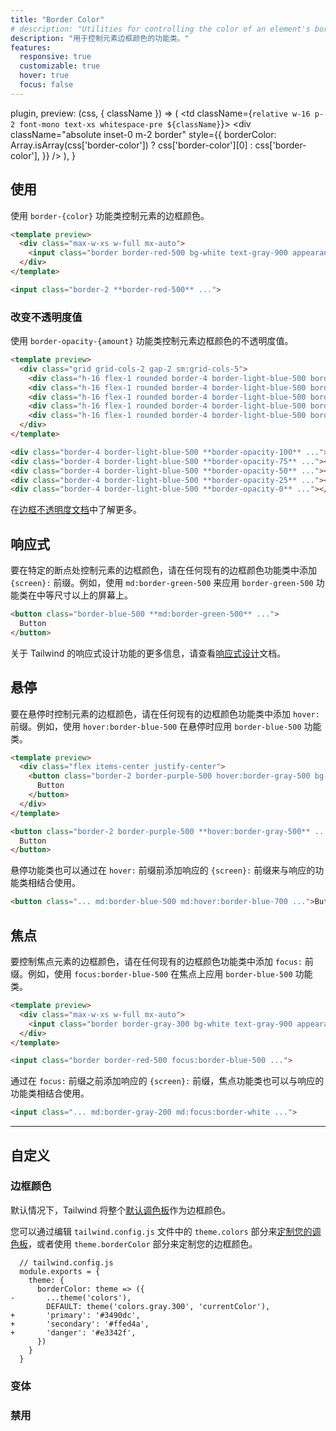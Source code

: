 ```yaml
---
title: "Border Color"
# description: "Utilities for controlling the color of an element's borders."
description: "用于控制元素边框颜色的功能类。"
features:
  responsive: true
  customizable: true
  hover: true
  focus: false
---
```



  plugin,
  preview: (css, { className }) => (
    <td className={`relative w-16 p-2 font-mono text-xs whitespace-pre ${className}`}>
      <div
        className="absolute inset-0 m-2 border"
        style={{
          borderColor: Array.isArray(css['border-color'])
            ? css['border-color'][0]
            : css['border-color'],
        }}
      />
    </td>
  ),
}

<!-- ## Usage -->
## 使用

<!-- Control the border color of an element using the `border-{color}` utilities. -->
使用 `border-{color}` 功能类控制元素的边框颜色。

```html rose
<template preview>
  <div class="max-w-xs w-full mx-auto">
    <input class="border border-red-500 bg-white text-gray-900 appearance-none block w-full rounded-md py-3 px-4 focus:outline-none" placeholder="Your email">
  </div>
</template>

<input class="border-2 **border-red-500** ...">
```

<!-- ### Changing opacity -->
### 改变不透明度值

<!-- Control the opacity of an element's border color using the `border-opacity-{amount}` utilities. -->
使用 `border-opacity-{amount}` 功能类控制元素边框颜色的不透明度值。

```html lightBlue
<template preview>
  <div class="grid grid-cols-2 gap-2 sm:grid-cols-5">
    <div class="h-16 flex-1 rounded border-4 border-light-blue-500 border-opacity-100 font-extrabold text-light-blue-600 flex justify-center items-center">100%</div>
    <div class="h-16 flex-1 rounded border-4 border-light-blue-500 border-opacity-75 font-extrabold text-light-blue-600 flex justify-center items-center">75%</div>
    <div class="h-16 flex-1 rounded border-4 border-light-blue-500 border-opacity-50 font-extrabold text-light-blue-600 flex justify-center items-center">50%</div>
    <div class="h-16 flex-1 rounded border-4 border-light-blue-500 border-opacity-25 font-extrabold text-light-blue-600 flex justify-center items-center">25%</div>
    <div class="h-16 flex-1 rounded border-4 border-light-blue-500 border-opacity-0 font-extrabold text-light-blue-600 flex justify-center items-center">0%</div>
  </div>
</template>

<div class="border-4 border-light-blue-500 **border-opacity-100** ..."></div>
<div class="border-4 border-light-blue-500 **border-opacity-75** ..."></div>
<div class="border-4 border-light-blue-500 **border-opacity-50** ..."></div>
<div class="border-4 border-light-blue-500 **border-opacity-25** ..."></div>
<div class="border-4 border-light-blue-500 **border-opacity-0** ..."></div>
```

<!-- Learn more in the [border opacity documentation](/docs/border-opacity). -->
在[边框不透明度文档](/docs/border-opacity)中了解更多。

<!-- ## Responsive -->
## 响应式

<!-- To control the border color of an element at a specific breakpoint, add a `{screen}:` prefix to any existing border color utility. For example, use `md:border-green-500` to apply the `border-green-500` utility at only medium screen sizes and above. -->
要在特定的断点处控制元素的边框颜色，请在任何现有的边框颜色功能类中添加 `{screen}:` 前缀。例如，使用 `md:border-green-500` 来应用 `border-green-500` 功能类在中等尺寸以上的屏幕上。

```html
<button class="border-blue-500 **md:border-green-500** ...">
  Button
</button>
```

<!-- For more information about Tailwind's responsive design features, check out the [Responsive Design](/docs/responsive-design) documentation. -->
关于 Tailwind 的响应式设计功能的更多信息，请查看[响应式设计](/docs/responsive-design)文档。

<!-- ## Hover -->
## 悬停
<!-- To control the border color of an element on hover, add the `hover:` prefix to any existing border color utility. For example, use `hover:border-blue-500` to apply the `border-blue-500` utility on hover. -->
要在悬停时控制元素的边框颜色，请在任何现有的边框颜色功能类中添加 `hover:` 前缀。例如，使用 `hover:border-blue-500` 在悬停时应用 `border-blue-500` 功能类。

```html purple
<template preview>
  <div class="flex items-center justify-center">
    <button class="border-2 border-purple-500 hover:border-gray-500 bg-transparent text-purple-700 hover:text-gray-700 py-3 px-4 font-semibold rounded-md">
      Button
    </button>
  </div>
</template>

<button class="border-2 border-purple-500 **hover:border-gray-500** ...">
  Button
</button>
```

<!-- Hover utilities can also be combined with responsive utilities by adding the responsive `{screen}:` prefix *before* the `hover:` prefix. -->
悬停功能类也可以通过在 `hover:` 前缀前添加响应的 `{screen}:` 前缀来与响应的功能类相结合使用。
```html
<button class="... md:border-blue-500 md:hover:border-blue-700 ...">Button</button>
```

<!-- ## Focus

To control the border color of an element on focus, add the `focus:` prefix to any existing border color utility. For example, use `focus:border-blue-500` to apply the `border-blue-500` utility on focus. -->
## 焦点

要控制焦点元素的边框颜色，请在任何现有的边框颜色功能类中添加 `focus:` 前缀。例如，使用 `focus:border-blue-500` 在焦点上应用 `border-blue-500` 功能类。

```html blue
<template preview>
  <div class="max-w-xs w-full mx-auto">
    <input class="border border-gray-300 bg-white text-gray-900 appearance-none block w-full rounded-md py-3 px-4 focus:border-blue-500 focus:outline-none" placeholder="Your email">
  </div>
</template>

<input class="border border-red-500 focus:border-blue-500 ...">
```

<!-- Focus utilities can also be combined with responsive utilities by adding the responsive `{screen}:` prefix *before* the `focus:` prefix. -->
通过在 `focus:` 前缀之前添加响应的 `{screen}:` 前缀，焦点功能类也可以与响应的功能类相结合使用。

```html
<input class="... md:border-gray-200 md:focus:border-white ...">
```

---

<!-- ## Customizing -->
## 自定义

<!-- ### Border Colors -->
### 边框颜色

<!-- By default Tailwind makes the entire [default color palette](/docs/customizing-colors#default-color-palette) available as border colors. -->
默认情况下，Tailwind 将整个[默认调色板](/docs/customizing-colors#default-color-palette)作为边框颜色。

<!-- You can [customize your color palette](/docs/colors#customizing) by editing the `theme.colors` section of your `tailwind.config.js` file, or customize just your border colors using the `theme.borderColor` section. -->
您可以通过编辑 `tailwind.config.js` 文件中的 `theme.colors` 部分来[定制您的调色板](/docs/colors#-2)，或者使用 `theme.borderColor` 部分来定制您的边框颜色。

```diff-js
  // tailwind.config.js
  module.exports = {
    theme: {
      borderColor: theme => ({
-       ...theme('colors'),
        DEFAULT: theme('colors.gray.300', 'currentColor'),
+       'primary': '#3490dc',
+       'secondary': '#ffed4a',
+       'danger': '#e3342f',
      })
    }
  }
```

<!-- ### Variants -->
### 变体

<Variants plugin="borderColor" />

<!-- ### Disabling -->
### 禁用

<Disabling plugin="borderColor" />
